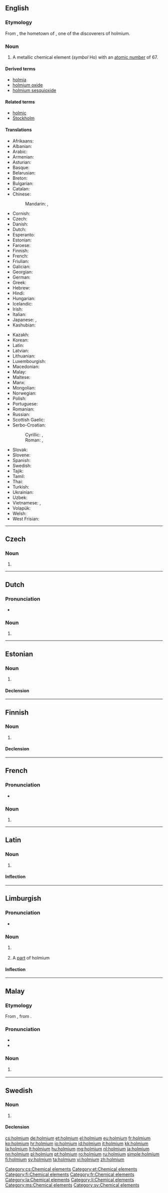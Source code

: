 {{also|Holmium}}
==English==

{{elements|Ho|dysprosium|Dy|erbium|Er}}

===Etymology===
From {{etyl|la|en}} {{term|Holmia||Stockholm|lang=la}}, the hometown of {{w|Per Teodor Cleve}}, one of the discoverers of holmium.

===Noun===
{{en-noun|-}}
{{wikipedia}}

# A metallic chemical element (''symbol'' Ho) with an [[atomic number]] of 67.

====Derived terms====
* [[holmia]]
* [[holmium oxide]]
* [[holmium sesquioxide]]

====Related terms====
* [[holmic]]
* [[Stockholm]]

====Translations====
{{trans-top|chemical element}}
* Afrikaans: {{t-|af|holmium}}
* Albanian: {{t-|sq|holmium}}
* Arabic: {{t-|ar|هلميوم|tr=húlmiyum|m}}
* Armenian: {{t-|hy|հոլմիում|tr=holmium}}
* Asturian: {{t-|ast|holmiu|m}}
* Basque: {{t-|eu|holmioa}}
* Belarusian: {{t-|be|гольмiй|tr=hól’mij|m}}
* Breton: {{t-|br|holmiom}}
* Bulgarian: {{t-|bg|холмий|m|tr=hólmij}}
* Catalan: {{t-|ca|holmi|m}}
* Chinese:
*: Mandarin: {{t|cmn|鈥}}, {{t|cmn|钬|tr=huǒ}}
* Cornish: {{t-|kw|holmyum}}
* Czech: {{t+|cs|holmium}}
* Danish: {{t-|da|holmium}}
* Dutch: {{t+|nl|holmium|n}}
* Esperanto: {{t-|eo|holmio}}
* Estonian: {{t+|et|holmium}}
* Faroese: {{t-|fo|holmium}}
* Finnish: {{t+|fi|holmium}}
* French: {{t+|fr|holmium|m}}
* Friulian: {{tø|fur|olmi}}
* Galician: {{t+|gl|holmio|m}}
* Georgian: {{t-|ka|ჰოლმიუმი|tr=holmiumi}}
* German: {{t+|de|Holmium|n}}
* Greek: {{t+|el|όλμιο|n|tr=ólmio}}
* Hebrew: {{t+|he|הולמיום|tr=hólmiyum}}
* Hindi: {{t-|hi|पांडुला|tr=paandulaa|sc=Deva}}
* Hungarian: {{t+|hu|holmium}}
* Icelandic: {{t-|is|holmín}}
* Irish: {{t-|ga|hoilmiam}}
* Italian: {{t+|it|olmio|m}}
* Japanese: {{t+|ja|ホルミウム|tr=horumiumu}}, {{t-|ja|鈥|sc=Jpan}}
* Kashubian: {{t-|csb|hòlm}}
{{trans-mid}}
* Kazakh: {{t|kk|голъмий|tr=golmii}}
* Korean: {{t+|ko|홀뮴|tr=holmyum}}
* Latin: {{t+|la|holmium}}
* Latvian: {{t-|lv|holmijs}}
* Lithuanian: {{t+|lt|holmis}}
* Luxembourgish: {{t-|lb|Holmium}}
* Macedonian: {{t-|mk|холмиум|tr=khólmium|m}}
* Malay: {{t-|ms|holmium}}
* Maltese: {{t-|mt|holmjum}}
* Manx: {{t-|gv|holmium}}
* Mongolian: {{t-|mn|гольми|tr=gol’mi}}
* Norwegian: {{t-|no|holmium}}
* Polish: {{t+|pl|holm|m}}
* Portuguese: {{t+|pt|hólmio|m}}
* Romanian: {{t+|ro|holmiu|n}}
* Russian: {{t+|ru|гольмий|m|tr=gól’mij}}
* Scottish Gaelic: {{t-|gd|hoilmiam}}
* Serbo-Croatian:
*: Cyrillic: {{t-|sh|холмиjум|m|sc=Cyrl}}, {{t-|sh|холмиj|m|sc=Cyrl}}
*: Roman: {{t-|sh|holmijum|m|sc=Latn}}, {{t-|sh|holmij|m|sc=Latn}}
* Slovak: {{t-|sk|holmium}}
* Slovene: {{t+|sl|holmij}}
* Spanish: {{t+|es|holmio|m}}
* Swedish: {{t+|sv|holmium|n}}
* Tajik: {{t-|tg|gol'mi'}}
* Tamil: {{t-|ta|ஹொல்மியம்|tr=holmiyam}}
* Thai: {{t+|th|โฮลเมียม|tr=hōlmiam}}
* Turkish: {{t+|tr|holmiyum}}
* Ukrainian: {{t-|uk|голъмiй|tr=hólmij|m}}
* Uzbek: {{t-|uz|голъмий|tr=golmiy}}
* Vietnamese: {{t-|vi|holmi}}, {{t-|vi|honmi}}
* Volapük: {{t+|vo|holmin}}
* Welsh: {{t-|cy|holmiwm}}
* West Frisian: {{t-|fy|holmium}}
{{trans-bottom}}

----

==Czech==

===Noun===
{{cs-noun|g=n}}

# {{l|en|holmium}}

[[Category:cs:Chemical elements]]

----

==Dutch==
{{wikipedia|lang=nl}}
{{elements|Ho|dysprosium|Dy|erbium|Er|lang=nl}}

===Pronunciation===
* {{audio|Nl-holmium.ogg|Audio}}

===Noun===
{{nl-noun|n|-|-}}

# {{l|en|holmium}}

----

==Estonian==

===Noun===
{{et-noun|holmiumi|holmiumi|par2=holmiumit}}

# {{l|en|holmium}}

====Declension====
{{et-decl-seminar|holmium}}
{{et-decl-redel|holmium}}

[[Category:et:Chemical elements]]

----

==Finnish==
{{wikipedia|lang=fi}}

===Noun===
{{fi-noun}}

# {{l|en|holmium}}

====Declension====
{{fi-decl-risti|holmium|i=0}}

[[Category:fi:Chemical elements]]

----

==French==
{{wikipedia|lang=fr}}

===Pronunciation===
* {{IPA|/ɔl.mjɔm/|lang=fr}}

===Noun===
{{fr-noun|m|-}}

# {{l|en|holmium}}

[[Category:fr:Chemical elements]]

----

==Latin==
{{wikipedia|lang=la}}

===Noun===
{{la-noun|holmium|holmii|holmiī|n|second}}

# {{l|en|holmium}}

====Inflection====
{{la-decl-2nd-N|holmi}}

[[Category:la:Chemical elements]]

----

==Limburgish==

===Pronunciation===
* {{IPA|[ˈho˨lɱɔ˧m]|lang=li}}

===Noun===
{{li-noun|g=n}}

# {{context|uncountable|lang=li}} {{l|en|holmium}}
# A [[part]] of holmium

====Inflection====
{{li-decl-noun-um|holmi}}

[[Category:li:Chemical elements]]

----

==Malay==
{{wikipedia|lang=ms}}
{{elements|Ho|disprosium|Dy|erbium|Er|lang=ms}}

===Etymology===
From {{etyl|en|ms}} {{term|holmium|lang=en}}, from {{etyl|la|ms}} {{term|Holmia|lang=la}}.

===Pronunciation===
* {{IPA|[hɔlmiom]|[hɔlmiəm]|lang=ms}}
* {{rhymes|iom|jom|om|lang=ms}}

===Noun===
{{head|ms|noun}}

# {{l|en|holmium}} {{gloss|chemical element}}

[[Category:ms:Chemical elements]]

----

==Swedish==
{{wikipedia|lang=sv}}

===Noun===
{{sv-noun|g=n}}

# {{l|en|holmium}}

====Declension====
{{sv-noun-unc-irreg-n|2=holmiumet}}

[[Category:sv:Chemical elements]]

[[cs:holmium]]
[[de:holmium]]
[[et:holmium]]
[[el:holmium]]
[[eu:holmium]]
[[fr:holmium]]
[[ko:holmium]]
[[hr:holmium]]
[[io:holmium]]
[[id:holmium]]
[[it:holmium]]
[[kk:holmium]]
[[la:holmium]]
[[lt:holmium]]
[[hu:holmium]]
[[mg:holmium]]
[[nl:holmium]]
[[ja:holmium]]
[[nn:holmium]]
[[pl:holmium]]
[[pt:holmium]]
[[ro:holmium]]
[[ru:holmium]]
[[simple:holmium]]
[[fi:holmium]]
[[sv:holmium]]
[[ta:holmium]]
[[vi:holmium]]
[[zh:holmium]]